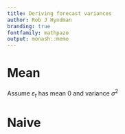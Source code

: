 ```yaml
---
title: Deriving forecast variances
author: Rob J Hyndman
branding: true
fontfamily: mathpazo
output: monash::memo
---
```


# Mean {-}
\fontsize{20}{24}\rm

Assume $\varepsilon_t$ has mean 0 and variance $\sigma^2$
\begin{align*}
y_t &= \mu + \varepsilon_t \\
y_{T+h} &= \mu + \varepsilon_{T+h}\\
\text{E}[y_{T+h|T}] &= \mu \\
\text{V}[y_{T+h|T}] &= \text{V}(\hat{\mu}) + \text{V}(\varepsilon_t) \\
&= \sigma^2/T + \sigma^2 \\
& =  \sigma^2(1+1/T)
\end{align*}


# Naive {-}

\begin{align*}
y_t &= y_{t-1} + \varepsilon_t \\
y_{T+h} &= y_{T+h-1} + \varepsilon_{T+h}\\
&= y_{T+h-2} + \varepsilon_{T+h-1} + \varepsilon_{T+h}\\
& \vdots \\
&= y_{T} + \sum_{i=0}^{h-1} \varepsilon_{T+h-i}\\
\text{E}[y_{T+h|T}] &= y_T \\
\text{V}[y_{T+h|T}] &= h\sigma^2\\
\end{align*}





\vspace*{20cm}
